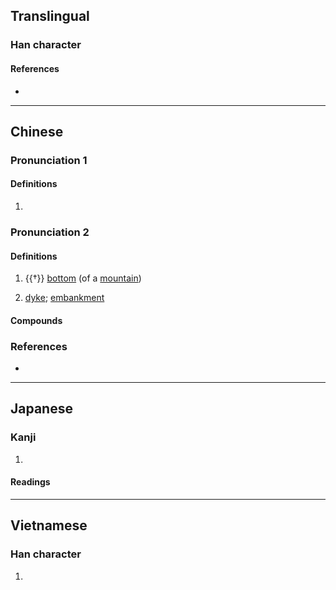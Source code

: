{{character info}}
==Translingual==

===Han character===
{{Han char|rn=32|rad=土|as=11|sn=14|four=44127|canj=GKPB|ids=⿰土帶}}

====References====
* {{Han ref|kx=0237.220|dkj=05414|dj=0476.020|hdz=10478.140|uh=5886|ud=22662|bh=E15A|bd=57690}}

----

==Chinese==
{{zh-forms}}

===Pronunciation 1===
{{zh-pron
|m=zhì,dié,1nb=Mainland,2nb=Taiwan
|c=zai6,dit6
|mc=2
|oc=y,2
|cat=v
}}

====Definitions====
{{zh-hanzi}}

# {{lb|zh|literary}} {{zh-alt-form|滯|to [[hoard]]; to [[stockpile]]}}

===Pronunciation 2===
{{zh-pron
|m=dì
|c=dai3
|mc=1
|oc=n,1
|cat=n
}}

====Definitions====
{{zh-hanzi}}

# {{†}} [[bottom]] (of a [[mountain]])
# {{zh-hg}} [[dyke]]; [[embankment]]

====Compounds====
{{zh-der|墆翳|墆霓}}

===References===
* {{R:yue:Hanzi}}

----

==Japanese==

===Kanji===
{{ja-kanji|grade=|rs=土11}}

# {{rfdef|ja|sort=土11}}

====Readings====
{{ja-readings|goon=[[てい]] (tei)|kanon=[[だい]] (dai)|kun=[[たくはへる]] (takuhaheru), [[たくはへ]] (takuhahe), [[とめるつつみ]] (tomerutsutsumi)}}

----

==Vietnamese==

===Han character===
{{vi-hantu|[[đai]]|rs=土11}}

# {{rfdef|vi|sort=土11}}